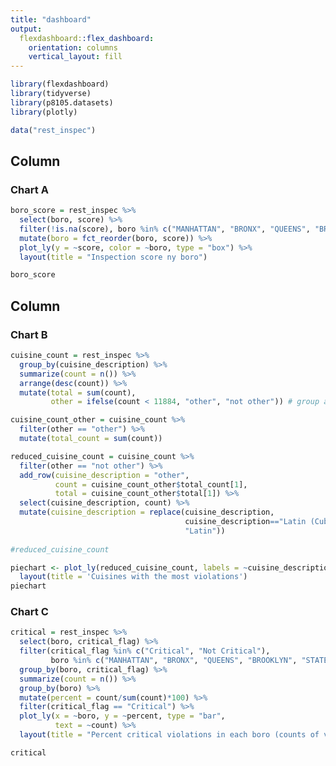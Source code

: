 ```yaml
---
title: "dashboard"
output: 
  flexdashboard::flex_dashboard:
    orientation: columns
    vertical_layout: fill
---
```


```r
library(flexdashboard)
library(tidyverse)
library(p8105.datasets)
library(plotly)

data("rest_inspec")
```

Column {data-width=650}
-----------------------------------------------------------------------

### Chart A

```r
boro_score = rest_inspec %>%
  select(boro, score) %>%
  filter(!is.na(score), boro %in% c("MANHATTAN", "BRONX", "QUEENS", "BROOKLYN", "STATEN ISLAND")) %>%
  mutate(boro = fct_reorder(boro, score)) %>%
  plot_ly(y = ~score, color = ~boro, type = "box") %>%
  layout(title = "Inspection score ny boro")

boro_score

```

Column {data-width=350}
-----------------------------------------------------------------------

### Chart B

```r
cuisine_count = rest_inspec %>% 
  group_by(cuisine_description) %>% 
  summarize(count = n()) %>%
  arrange(desc(count)) %>%
  mutate(total = sum(count),
         other = ifelse(count < 11884, "other", "not other")) # group all cuisines not in top 10 most violations as "other"

cuisine_count_other = cuisine_count %>% 
  filter(other == "other") %>%
  mutate(total_count = sum(count))

reduced_cuisine_count = cuisine_count %>%
  filter(other == "not other") %>%
  add_row(cuisine_description = "other",
          count = cuisine_count_other$total_count[1], 
          total = cuisine_count_other$total[1]) %>%
  select(cuisine_description, count) %>%
  mutate(cuisine_description = replace(cuisine_description, 
                                       cuisine_description=="Latin (Cuban, Dominican, Puerto Rican, South & Central American)", 
                                       "Latin"))
  
#reduced_cuisine_count

piechart <- plot_ly(reduced_cuisine_count, labels = ~cuisine_description, values = ~count, type = 'pie') %>%
  layout(title = 'Cuisines with the most violations')
piechart
```

### Chart C

```r
critical = rest_inspec %>%
  select(boro, critical_flag) %>%
  filter(critical_flag %in% c("Critical", "Not Critical"), 
         boro %in% c("MANHATTAN", "BRONX", "QUEENS", "BROOKLYN", "STATEN ISLAND")) %>%
  group_by(boro, critical_flag) %>%
  summarize(count = n()) %>%
  group_by(boro) %>%
  mutate(percent = count/sum(count)*100) %>%
  filter(critical_flag == "Critical") %>%
  plot_ly(x = ~boro, y = ~percent, type = "bar",
          text = ~count) %>%
  layout(title = "Percent critical violations in each boro (counts of violations included)")

critical 
```

